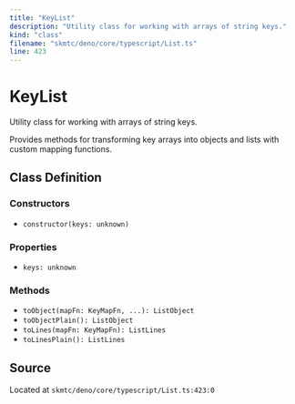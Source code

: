 ```yaml
---
title: "KeyList"
description: "Utility class for working with arrays of string keys."
kind: "class"
filename: "skmtc/deno/core/typescript/List.ts"
line: 423
---
```


# KeyList

Utility class for working with arrays of string keys.

Provides methods for transforming key arrays into objects and lists
with custom mapping functions.

## Class Definition

### Constructors

- `constructor(keys: unknown)`

### Properties

- `keys: unknown`

### Methods

- `toObject(mapFn: KeyMapFn, ...): ListObject`
- `toObjectPlain(): ListObject`
- `toLines(mapFn: KeyMapFn): ListLines`
- `toLinesPlain(): ListLines`

## Source

Located at `skmtc/deno/core/typescript/List.ts:423:0`
